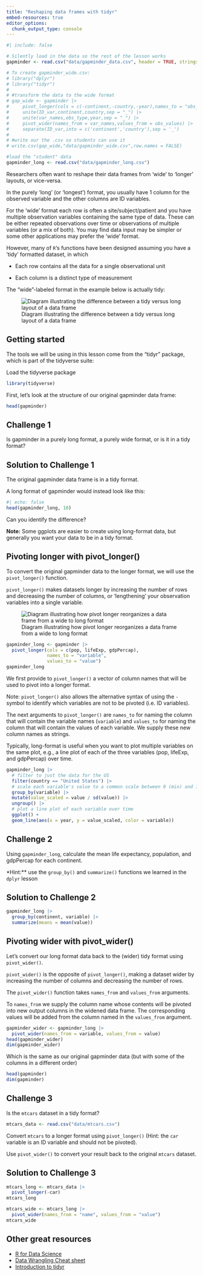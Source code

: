```yaml
---
title: "Reshaping data frames with tidyr"
embed-resources: true
editor_options: 
  chunk_output_type: console
---
```


```r
#| include: false

# Silently load in the data so the rest of the lesson works
gapminder <- read.csv("data/gapminder_data.csv", header = TRUE, stringsAsFactors = FALSE)

# To create gapminder_wide.csv:
# library("dplyr")
# library("tidyr")
#
# #transform the data to the wide format
# gap_wide <- gapminder |>
#     pivot_longer(cols = c(-continent,-country,-year),names_to = "obs_type",values_to = "obs_values") |>
#     unite(ID_var,continent,country,sep = "_") |>
#     unite(var_names,obs_type,year,sep = "_") |>
#     pivot_wider(names_from = var_names,values_from = obs_values) |>
#     separate(ID_var,into = c('continent','country'),sep = '_')
#
# #write our the .csv so students can use it
# write.csv(gap_wide,"data/gapminder_wide.csv",row.names = FALSE)

#load the "student" data
gapminder_long <- read.csv("data/gapminder_long.csv")
```

Researchers often want to reshape their data frames from 'wide' to 'longer' layouts, or vice-versa. 

In the purely 'long' (or 'longest') format, you usually have 1 column for the observed variable and the other columns are ID variables.

For the 'wide' format each row is often a site/subject/patient and you have multiple observation variables containing the same type of data. These can be either repeated observations over time or observations of multiple variables (or a mix of both). You may find data input may be simpler or some other applications may prefer the 'wide' format. 

However, many of `R`'s functions have been designed assuming you have a 'tidy' formatted dataset, in which 

- Each row contains all the data for a single observational unit

- Each column is a distinct type of measurement

The "wide"-labeled format in the example below is actually tidy:

![Diagram illustrating the difference between a tidy versus long layout of a data frame](figs/14-tidyr-fig1.png)


## Getting started

The tools we will be using in this lesson come from the "tidyr" package, which is part of the tidyverse suite:

Load the tidyverse package

```r
library(tidyverse)
```

First, let's look at the structure of our original gapminder data frame:

```r
head(gapminder)
```





::: {.callout}
## Challenge 1
Is gapminder in a purely long format, a purely wide format, or is it in a tidy format?

::: {.callout collapse=true}
## Solution to Challenge 1

The original gapminder data frame is in a tidy format.
:::
:::



A long format of gapminder would instead look like this:


```r
#| echo: false
head(gapminder_long, 10)
```


Can you identify the difference?

**Note:** Some ggplots are easier to create using long-format data, but generally you want your data to be in a tidy format.


## Pivoting longer with pivot_longer()

To convert the original gapminder data to the longer format, we will use the `pivot_longer()` function. 

`pivot_longer()` makes datasets longer by increasing the number of rows and decreasing the number of columns, or 'lengthening' your observation variables into a single variable.


![Diagram illustrating how pivot longer reorganizes a data frame from a wide to long format](figs/14-tidyr-fig3.png)


```r
gapminder_long <- gapminder |>
  pivot_longer(cols = c(pop, lifeExp, gdpPercap),
               names_to = "variable", 
               values_to = "value")
gapminder_long
```


We first provide to `pivot_longer()` a vector of column names that will be
used to pivot into a longer format.



Note: `pivot_longer()` also allows the alternative syntax of using the `-` symbol to identify which variables are not to be pivoted (i.e. ID variables).

The next arguments to `pivot_longer()` are `names_to` for naming the column that will contain the variable names (`variable`) and `values_to` for naming the column that will contain the values of each variable. We supply these new column names as strings.



Typically, long-format is useful when you want to plot multiple variables on the same plot, e.g., a line plot of each of the three variables (pop, lifeExp, and gdpPercap) over time.

```r
gapminder_long |>
  # filter to just the data for the US
  filter(country == "United States") |>
  # scale each variable's value to a common scale between 0 (min) and 1
  group_by(variable) |>
  mutate(value_scaled = value / sd(value)) |>
  ungroup() |>
  # plot a line plot of each variable over time
  ggplot() +
  geom_line(aes(x = year, y = value_scaled, color = variable))
```




::: {.callout}
## Challenge 2

Using `gapminder_long`, calculate the mean life expectancy, population, and gdpPercap for each continent.

*Hint:** use the `group_by()` and `summarize()` functions we learned in the `dplyr` lesson

::: {.callout collapse=true}
## Solution to Challenge 2

```r
gapminder_long |> 
  group_by(continent, variable) |>
  summarize(means = mean(value))
```
:::
:::





## Pivoting wider with pivot_wider()

Let's convert our long format data back to the (wider) tidy format using `pivot_wider()`.


`pivot_wider()` is the opposite of `pivot_longer()`, making a dataset wider by increasing the number of columns and decreasing the number of rows. 

The `pivot_wider()` function takes `names_from` and `values_from` arguments.

To `names_from` we supply the column name whose contents will be pivoted into new output columns in the widened data frame. The corresponding values will be added from the column named in the `values_from` argument.

```r
gapminder_wider <- gapminder_long |>
  pivot_wider(names_from = variable, values_from = value)
head(gapminder_wider)
dim(gapminder_wider)
```

Which is the same as our original gapminder data (but with some of the columns in a different order)

```r
head(gapminder)
dim(gapminder)
```





::: {.callout}
## Challenge 3

Is the `mtcars` dataset in a tidy format?

```r
mtcars_data <- read.csv("data/mtcars.csv") 
```

Convert `mtcars` to a longer format using `pivot_longer()` (Hint: the `car` variable is an ID variable and should not be pivoted). 

Use `pivot_wider()` to convert your result back to the original `mtcars` dataset.

::: {.callout collapse=true}
## Solution to Challenge 3

```r
mtcars_long <- mtcars_data |>
  pivot_longer(-car)
mtcars_long

mtcars_wide <- mtcars_long |>
  pivot_wider(names_from = "name", values_from = "value")
mtcars_wide
```
:::
:::




## Other great resources

* [R for Data Science](http://r4ds.had.co.nz/index.html)
* [Data Wrangling Cheat sheet](https://www.rstudio.com/wp-content/uploads/2015/02/data-wrangling-cheatsheet.pdf)
* [Introduction to tidyr](https://cran.r-project.org/web/packages/tidyr/vignettes/tidy-data.html)
